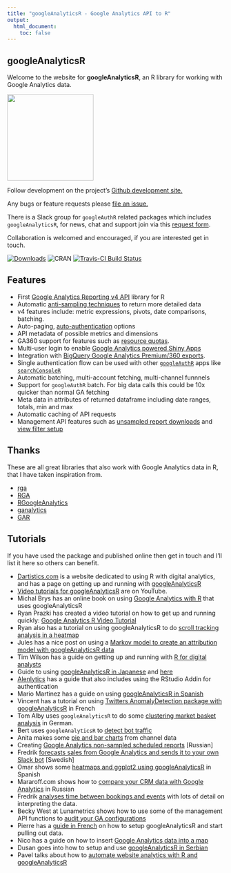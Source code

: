 ```yaml
---
title: "googleAnalyticsR - Google Analytics API to R"
output:
  html_document:
    toc: false
---
```


## googleAnalyticsR

Welcome to the website for **googleAnalyticsR**, an R library for working with Google Analytics data.

![](https://raw.githubusercontent.com/MarkEdmondson1234/googleAnalyticsR/master/inst/hexlogo/hex.png){width=200px}

Follow development on the project's [Github development site.](https://github.com/MarkEdmondson1234/googleAnalyticsR)

Any bugs or feature requests please [file an issue.](https://github.com/MarkEdmondson1234/googleAnalyticsR/issues)

There is a Slack group for `googleAuthR` related packages which includes `googleAnalyticsR`, for news, chat and support join via this [request form](https://docs.google.com/forms/d/e/1FAIpQLSerjirmMpB3b7LmBs_Vx_XPIE9IrhpCpPg1jUcpfBcivA3uBw/viewform). 

Collaboration is welcomed and encouraged, if you are interested get in touch.

[![Downloads](http://cranlogs.r-pkg.org/badges/googleAnalyticsR)](http://www.r-pkg.org/pkg/googleAnalyticsR)
![CRAN](http://www.r-pkg.org/badges/version/googleAnalyticsR)
[![Travis-CI Build Status](https://travis-ci.org/MarkEdmondson1234/googleAnalyticsR.svg?branch=master)](https://travis-ci.org/MarkEdmondson1234/googleAnalyticsR)

## Features

* First [Google Analytics Reporting v4 API](http://code.markedmondson.me/googleAnalyticsR/v4.html) library for R
* Automatic [anti-sampling techniques](http://code.markedmondson.me/googleAnalyticsR/v4.html#anti-sampling) to return more detailed data
* v4 features include: metric expressions, pivots, date comparisons, batching.
* Auto-paging, [auto-authentication](http://code.markedmondson.me/googleAnalyticsR/setup.html) options
* API metadata of possible metrics and dimensions
* GA360 support for features such as [resource quotas](http://code.markedmondson.me/googleAnalyticsR/v4.html#ga360_quota_system).
* Multi-user login to enable [Google Analytics powered Shiny Apps](http://code.markedmondson.me/googleAnalyticsR/shiny.html)
* Integration with [BigQuery Google Analytics Premium/360 exports](http://code.markedmondson.me/googleAnalyticsR/big-query.html).
* Single authentication flow can be used with other [`googleAuthR`](http://code.markedmondson.me/googleAuthR/) apps like [`searchConsoleR`](https://github.com/MarkEdmondson1234/searchConsoleR)
* Automatic batching, multi-account fetching, multi-channel funnnels
* Support for `googleAuthR` batch.  For big data calls this could be 10x quicker than normal GA fetching
* Meta data in attributes of returned dataframe including date ranges, totals, min and max
* Automatic caching of API requests
* Management API features such as [unsampled report downloads](http://code.markedmondson.me/googleAnalyticsR/management.html#unsampled_reports) and [view filter setup](http://code.markedmondson.me/googleAnalyticsR/management.html#view_filters)

## Thanks 

These are all great libraries that also work with Google Analytics data in R, that I have taken inspiration from.

* [rga](https://github.com/skardhamar/rga)
* [RGA](https://bitbucket.org/unikum/rga)
* [RGoogleAnalytics](https://github.com/Tatvic/RGoogleAnalytics)
* [ganalytics](https://github.com/jdeboer/ganalytics)
* [GAR](https://github.com/andrewgeisler/GAR)

## Tutorials

If you have used the package and published online then get in touch and I'll list it here so others can benefit.

* [Dartistics.com](http://www.dartistics.com/) is a website dedicated to using R with digital analytics, and has a page on getting up and running with [googleAnalyticsR](http://www.dartistics.com/api-google-analytics.html)
* [Video tutorials for googleAnalyticsR](https://www.youtube.com/playlist?list=PLAMHKI_J4xv0esgbTYCnNuwQO0z3zrc6K) are on YouTube. 
* Michal Brys has an online book on using [Google Analytics with R](https://michalbrys.gitbooks.io/r-google-analytics/content/) that uses googleAnalyticsR
* Ryan Prazki has created a video tutorial on how to get up and running quickly: [Google Analytics R Video Tutorial](http://www.ryanpraski.com/google-analytics-r-tutorial/)
* Ryan also has a tutorial on using googleAnalyticsR to do [scroll tracking analysis in a heatmap](http://www.ryanpraski.com/scroll-depth-tracking-analysis-with-google-analytics-r)
* Jules has a nice post on using a [Markov model to create an attribution model with googleAnalyticsR data](http://stuifbergen.com/2016/11/conversion-attribution-markov-model-r/)
* Tim Wilson has a guide on getting up and running with [R for digital analysts](http://analyticsdemystified.com/google-analytics/tutorial_pulling_google_analytics_data_with_r/)
* Guide to using [googleAnalyticsR in Japanese](https://www.karada-good.net/analyticsr/r-520) and [here](http://abrahamcow.hatenablog.com/entry/2016/05/22/121721)
* [Alenlytics](http://alenlytics.com/connecting-r-with-google-analytics/) has a guide that also includes using the RStudio Addin for authentication
* Mario Martinez has a guide on using [googleAnalyticsR in Spanish](http://www.doctormetrics.com/2017/01/03/nueva-version-de-la-api-de-google-analytics-r-statistics/#.WLVOWhAvpBI)
* Vincent has a tutorial on using [Twitters AnomalyDetection package with googleAnalyticsR](https://data-seo.fr/2016/05/02/detecter-vos-marronniers-avec-r/) in French
* Tom Alby uses `googleAnalyticsR` to do some [clustering market basket analysis](https://tom.alby.de/clustering-mit-google-analytics-und-r/) in German.
* Bert uses `googleAnalyticsR` to [detect bot traffic](http://node1.com/examine-real-website-visitor-data/)
* Anita makes some [pie and bar charts](https://rpubs.com/anitaowens/googleapi) from channel data 
* Creating [Google Analytics non-sampled scheduled reports](https://2steps.pro/google-anslytics-data-without-sampling-scheduler.html) [Russian]
* Fredrik [forecasts sales from Google Analytics and sends it to your own Slack bot](http://www.insightworks.se/forecast-google-analytics-r-slack/) [Swedish]
* Omar shows some [heatmaps and ggplot2 using googleAnalyticsR](http://omargonzalesdiaz.com/blog/googleanalytics-ggplot2.html) in Spanish
* Mararoff.com shows how to [compare your CRM data with Google Analytics](http://makaroff.org/ga-data-upload/) in Russian
* Fredrik [analyses time between bookings and events](https://medium.com/@fredrikcederlof/analyzing-time-between-bookings-and-events-with-r-google-analytics-293f6c334d73) with lots of detail on interpreting the data.
* Becky West at Lunametrics shows how to use some of the management API functions to [audit your GA configurations](https://www.lunametrics.com/blog/2018/03/08/google-analytics-check-r-management-api/)
* Pierre has a [guide in French](https://www.anakeyn.com/2018/03/01/googleanalyticsr-import-google-analytics-r/) on how to setup googleAnalyticsR and start pulling out data.
* Nico has a guide on how to insert [Google Analytics data into a map](https://www.ridgeway.com/blog/performance-optimisation/how-to-insert-ga-data-into-a-map-using-r-and-build)
* Dusan goes into how to setup and use [googleAnalyticsR in Serbian](https://dusanmilosevic.com/google-analytics-api-v4-i-r-programski-jezik/)
* Pavel talks about how to [automate website analytics with R and googleAnalyticsR](https://fathomfuel.com/automating-website-analytics-with-r-part-1/)

